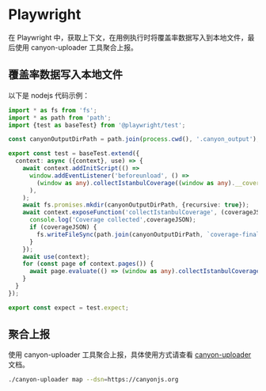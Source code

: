 # Playwright

在 Playwright 中，获取上下文，在用例执行时将覆盖率数据写入到本地文件，最后使用 canyon-uploader 工具聚合上报。

## 覆盖率数据写入本地文件

以下是 nodejs 代码示例：

```ts copy
import * as fs from 'fs';
import * as path from 'path';
import {test as baseTest} from '@playwright/test';

const canyonOutputDirPath = path.join(process.cwd(), '.canyon_output');

export const test = baseTest.extend({
  context: async ({context}, use) => {
    await context.addInitScript(() =>
      window.addEventListener('beforeunload', () =>
        (window as any).collectIstanbulCoverage((window as any).__coverage__)
      ),
    );
    await fs.promises.mkdir(canyonOutputDirPath, {recursive: true});
    await context.exposeFunction('collectIstanbulCoverage', (coverageJSON) => {
      console.log('Coverage collected',coverageJSON);
      if (coverageJSON) {
        fs.writeFileSync(path.join(canyonOutputDirPath, `coverage-final-${new Date().valueOf()}.json`), JSON.stringify(coverageJSON));
      }
    });
    await use(context);
    for (const page of context.pages()) {
      await page.evaluate(() => (window as any).collectIstanbulCoverage((window as any).__coverage__));
    }
  }
});

export const expect = test.expect;


```

## 聚合上报

使用 canyon-uploader 工具聚合上报，具体使用方式请查看 [canyon-uploader](/documentation/ecosystem/canyon-uploader) 文档。

```bash copy
./canyon-uploader map --dsn=https://canyonjs.org
```

